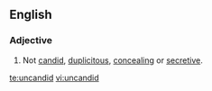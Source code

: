 ==English==

===Adjective===
{{en-adj}}

#Not [[candid]], [[duplicitous]], [[concealing]] or [[secretive]].

[[te:uncandid]]
[[vi:uncandid]]